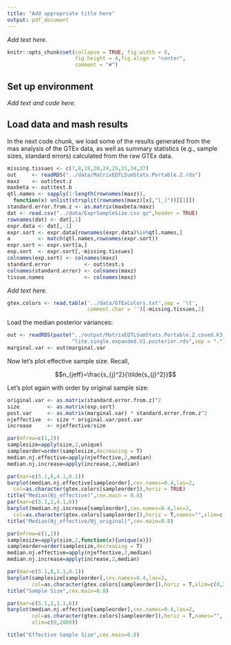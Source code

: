 ```yaml
---
title: "Add appropriate title here"
output: pdf_document
---
```


*Add text here.*

```r
knitr::opts_chunk$set(collapse = TRUE, fig.width = 8,
                      fig.height = 4,fig.align = "center",
                      comment = "#")
```

## Set up environment

*Add text and code here.*

## Load data and mash results

In the next code chunk, we load some of the results generated from the
mas analysis of the GTEx data, as well as summary statistics (e.g.,
sample sizes, standard errors) calculated from the raw GTEx data.

```r
missing.tissues <- c(7,8,19,20,24,25,31,34,37)
out     <- readRDS("../data/MatrixEQTLSumStats.Portable.Z.rds")
maxz    <- out$test.z
maxbeta <- out$test.b
qtl.names <- sapply(1:length(rownames(maxz)),
  function(x) unlist(strsplit(rownames(maxz)[x],"[_]"))[[1]])
standard.error.from.z <- as.matrix(maxbeta/maxz)
dat <- read.csv("../data/ExprSampleSize.csv.gz",header = TRUE)
rownames(dat) <- dat[,1]
expr.data <- dat[,-1]
expr.sort <- expr.data[rownames(expr.data)%in%qtl.names,]
a         <- match(qtl.names,rownames(expr.sort))
expr.sort <- expr.sort[a,]
exp.sort  <- expr.sort[,-missing.tissues]
colnames(exp.sort) <- colnames(maxz)
standard.error           <- out$test.s
colnames(standard.error) <- colnames(maxz)
tissue.names             <- colnames(maxz)
```

*Add text here.*

```r
gtex.colors <- read.table('../data/GTExColors.txt',sep = '\t',
                          comment.char = '')[-missing.tissues,2]
```

Load the median posterior variances:

```r
out <- readRDS(paste("../output/MatrixEQTLSumStats.Portable.Z.coved.K3.P3",
                     "lite.single.expanded.V1.posterior.rds",sep = "."))
marginal.var <- out$marginal.var
```

Now let's plot effective sample size. Recall,

$$n_{jeff}=\frac{s_{j}^2}{\tilde{s_{j}^2}}$$

Let's plot again with order by original sample size:

```r
original.var <- as.matrix(standard.error.from.z)^2
size         <- as.matrix(exp.sort)
post.var     <- as.matrix(marginal.var) * standard.error.from.z^2
njeffective  <- size * original.var/post.var
increase     <- njeffective/size
```

```r
par(mfrow=c(1,2))
samplesize=apply(size,2,unique)
sampleorder=order(samplesize,decreasing = T)
median.nj.effective=apply(njeffective,2,median)
median.nj.increase=apply(increase,2,median)

par(mar=c(5.1,8,4.1,0.1))
barplot(median.nj.effective[sampleorder],cex.names=0.4,las=2,
  col=as.character(gtex.colors[sampleorder]),horiz = TRUE)
title("Median(Nj_effective)",cex.main = 0.8)
par(mar=c(5.1,2,4.1,6))
barplot(median.nj.increase[sampleorder],cex.names=0.4,las=2,
  col=as.character(gtex.colors[sampleorder]),horiz = T,names="",xlim=c(16,0))
title("Median(Nj_effective/Nj_original)",cex.main=0.8)
```

```r
par(mfrow=c(1,2))
samplesize=apply(size,2,function(x){unique(x)})
sampleorder=order(samplesize,decreasing = T)
median.nj.effective=apply(njeffective,2,median)
median.nj.increase=apply(increase,2,median)

par(mar=c(5.1,8,1.1,0.1))
barplot(samplesize[sampleorder],cex.names=0.4,las=2,
        col=as.character(gtex.colors[sampleorder]),horiz = T,xlim=c(0,2000))
title("Sample Size",cex.main=0.8)

par(mar=c(5.1,2,1.1,6))
barplot(median.nj.effective[sampleorder],cex.names=0.4,las=2,
        col=as.character(gtex.colors[sampleorder]),horiz = T,names="",
        xlim=c(0,2000))

title("Effective Sample Size",cex.main=0.8)
```
